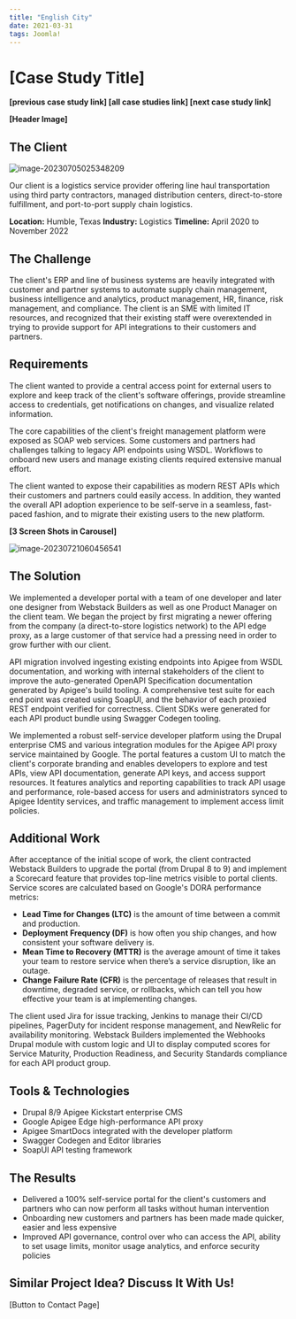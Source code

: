 ```yaml
---
title: "English City"
date: 2021-03-31
tags: Joomla!
---
```


# [Case Study Title]

**[previous case study link] [all case studies link] [next case study link]**

**[Header Image]**

## The Client

![image-20230705025348209](images/us-logistics/image-20230705025348209.png)

Our client is a logistics service provider offering line haul transportation using third party contractors, managed distribution centers, direct-to-store fulfillment, and port-to-port supply chain logistics.

**Location:** Humble, Texas
**Industry:** Logistics
**Timeline:** April 2020 to November 2022

## The Challenge

The client's ERP and line of business systems are heavily integrated with customer and partner systems to automate supply chain management, business intelligence and analytics, product management, HR, finance, risk management, and compliance. The client is an SME with limited IT resources, and recognized that their existing staff were overextended in trying to provide support for API integrations to their customers and partners.

## Requirements

The client wanted to provide a central access point for external users to explore and keep track of the client's software offerings, provide streamline access to credentials, get notifications on changes, and visualize related information.

The core capabilities of the client's freight management platform were exposed as SOAP web services. Some customers and partners had challenges talking to legacy API endpoints using WSDL. Workflows to onboard new users and manage existing clients required extensive manual effort.

The client wanted to expose their capabilities as modern REST APIs which their customers and partners could easily access. In addition, they wanted the overall API adoption experience to be self-serve in a seamless, fast-paced fashion, and to migrate their existing users to the new platform.

**[3 Screen Shots in Carousel]**

![image-20230721060456541](images/us-logistics/image-20230721060456541.png)

## The Solution

We implemented a developer portal with a team of one developer and later one designer from Webstack Builders as well as one Product Manager on the client team. We began the project by first migrating a newer offering from the company (a direct-to-store logistics network) to the API edge proxy, as a large customer of that service had a pressing need in order to grow further with our client.

API migration involved ingesting existing endpoints into Apigee from WSDL documentation, and  working with internal stakeholders of the client to improve the auto-generated OpenAPI Specification documentation generated by Apigee's build tooling. A comprehensive test suite for each end point was created using SoapUI, and the behavior of each proxied REST endpoint verified for correctness. Client SDKs were generated for each API product bundle using Swagger Codegen tooling.

We implemented a robust self-service developer platform using the Drupal enterprise CMS and various integration modules for the Apigee API proxy service maintained by Google. The portal features a custom UI to match the client's corporate branding and enables developers to explore and test APIs, view API  documentation, generate API keys, and access support resources. It features analytics and reporting capabilities to track API usage and performance, role-based access for users and administrators synced to Apigee Identity services, and traffic management to implement access limit policies.

## Additional Work

After acceptance of the initial scope of work, the client contracted Webstack Builders to upgrade the portal (from Drupal 8 to 9) and implement a Scorecard feature that provides top-line metrics visible to portal clients. Service scores are calculated based on Google's DORA performance metrics:

- **Lead Time for Changes (LTC)** is the amount of time between a commit and production.
- **Deployment Frequency (DF)** is how often you ship changes, and how consistent your software delivery is.
- **Mean Time to Recovery (MTTR)** is the average amount of time it takes your team to restore service when there’s a service disruption, like an outage.
- **Change Failure Rate (CFR)** is the percentage of releases that result in downtime, degraded  service, or rollbacks, which can tell you how effective your team is at  implementing changes.

The client used Jira for issue tracking, Jenkins to manage their CI/CD pipelines, PagerDuty for incident response management, and NewRelic for availability monitoring. Webstack Builders implemented the Webhooks Drupal module with custom logic and UI to display computed scores for Service Maturity, Production Readiness, and Security Standards compliance  for each API product group.

## Tools & Technologies

- Drupal 8/9 Apigee Kickstart enterprise CMS
- Google Apigee Edge high-performance API proxy
- Apigee SmartDocs integrated with the developer platform
- Swagger Codegen and Editor libraries
- SoapUI API testing framework

## The Results

- Delivered a 100% self-service portal for the client's customers and partners who can now perform all tasks without human intervention
- Onboarding new customers and partners has been made made quicker, easier and less expensive
- Improved API  governance, control over who can access the API, ability to set usage limits,  monitor usage analytics, and enforce security policies

## Similar Project Idea? Discuss It With Us!

[Button to Contact Page]